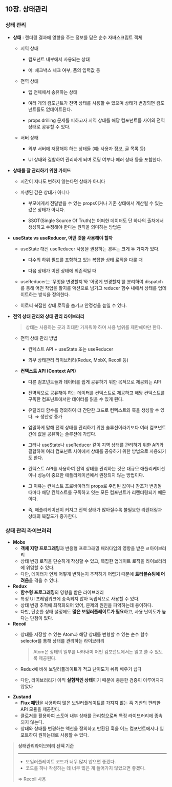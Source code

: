 ## 10장. 상태관리

### 상태 관리

- **상태** : 렌더링 결과에 영향을 주는 정보를 담은 순수 자바스크립트 객체

  - 지역 상태

    - 컴포넌트 내부에서 사용되는 상태

    - 예: 체크박스 체크 여부, 폼의 입력값 등

  - 전역 상태

    - 앱 전체에서 송유하는 상태

    - 여러 개의 컴포넌트가 전역 상태를 사용할 수 있으며 상태가 변경되면 컴포넌트들도 없데이트된다.

    - props drilling 문제를 피하고자 지역 상태를 해당 컴포넌트들 사이의 전역 상태로 공유할 수 있다.

  - 서버 상태

    - 외부 서버에 저장해야 하는 상태들 (예: 사용자 정보, 글 목록 등)

    - UI 상태와 결합하여 관리하게 되며 로딩 여부나 에러 상태 등을 포함한다.

- **상태를 잘 관리하기 위한 가이드**

  - 시간이 지나도 변하지 않는다면 상태가 아니다

  - 파생된 값은 상태가 아니다

    - 부모에게서 전달받을 수 있는 props이거나 기존 상태에서 계산될 수 있는 값은 상태가 아니다.

    - SSOT(Single Source Of Truth)는 어떠한 데이터도 단 하나의 출처에서 생성하고 수정해야 한다는 원칙을 의미하는 방법론

- **useState vs useReducer, 어떤 것을 사용해야 할까**

  - useState 대신 useReducer 사용을 권장하는 경우는 크게 두 가지가 있다.

    - 다수의 하위 필드를 포함하고 있는 복잡한 상태 로직을 다룰 때

    - 다음 상태가 이전 상태에 의존적일 때

  - useReducer는 ‘무엇을 변경할지’와 ‘어떻게 변경할지’를 분리하여 dispatch를 통해 어떤 작업을 할지를 액션으로 넘기고 reducer 함수 내에서 상태를 업데이트하는 방식을 정의한다.

  - 이로써 복잡한 상태 로직을 숨기고 안정성을 높일 수 있다.

- **전역 상태 관리와 상태 관리 라이브러리**

  > 상태는 사용하는 곳과 최대한 가까워야 하며 사용 범위를 제한해야만 한다.

  - 전역 상태 관리 방법

    - 컨텍스트 API + useState 또는 useReducer

    - 외부 상태관리 라이브러리(Redux, MobX, Recoil 등)

  - **컨텍스트 API (Context API)**

    - 다른 컴포넌트들과 데이터를 쉽게 공유하기 위한 목적으로 제공되는 API

    - 전역적으로 공유해야 하는 데이터를 컨텍스트로 제공하고 해당 컨텍스트를 구독한 컴포넌트에서만 데이터를 읽을 수 있게 된다.

    - 유틸리티 함수를 정의하여 더 간단한 코드로 컨텍스트와 훅을 생성할 수 있다. ⇒ 생산성 증가

    - 엄밀하게 말해 전역 상태를 관리하기 위한 솔루션이라기보다 여러 컴포넌트 간에 값을 공유하는 솔루션에 가깝다.

    - 그러나 useState나 useReducer 같이 지역 상태를 관리하기 위한 API와 결합하여 여러 컴포넌트 사이에서 상태를 공유하기 위한 방법으로 사용되기도 한다.

    - 컨텍스트 API를 사용하여 전역 상태를 관리하는 것은 대규모 애플리케이션이나 성능이 중요한 애플리케이션에서 권장되지 않는 방법이다.

    - 그 이유는 컨텍스트 프로바이더의 props로 주입된 값이나 참조가 변경될 때마다 해당 컨텍스트를 구독하고 잇는 모든 컴포넌트가 리렌더링되기 때문이다.

    - 즉, 애플리케이션이 커지고 전역 상태가 많아질수록 불필요한 리렌더링과 상태의 복잡도가 증가한다.

### 상태 관리 라이브러리

- **Mobx**
    - **객체 지향 프로그래밍**과 반응형 프로그래밍 패러다임의 영향을 받은 ㄹ아이브러리
    - 상태 변경 로직을 단순하게 작성할 수 있고, 복잡한 업데이트 로직을 라이브러리에 위임할 수 있다.
    - 다만, 데이터가 언제 어떻게 변하는지 추적하기 어렵기 때문에 **트러블슈팅에 어려움**을 겪을 수 있다.
- **Redux**
    - **함수형 프로그래밍**의 영향을 받은 라이브러리
    - 특정 UI 프레임워크에 종속되지 않아 독립적으로 사용할 수 있다.
    - 상태 변경 추적에 최적화되어 있어, 문제의 원인을 파악하는데 용이하다.
    - 다만, 단순한 상태 설정에도 **많은 보일러플레이트가 필요**하고, 사용 난이도가 높다는 단점이 있다.
- **Recoil**
    - 상태를 저장할 수 있는 Atom과 해당 상태를 변형할 수 있는 순수 함수 selector를 통해 상태를 관리하는 라이브러리
        
        > Atom은 상태의 일부를 나타내며 어떤 컴포넌트에서든 읽고 쓸 수 있도록 제공된다.
        > 
    - Redux에 비해 보일러플레이트가 적고 난이도가 쉬워 배우기 쉽다
    - 다만, 라이브러리가 아직 **실험적인 상태**이기 때문에 충분한 검증이 이루어지지 않았다
- **Zustand**
    - **Flux 패턴**을 사용하여 많은 보일러플레이트를 가지지 않는 훅 기반의 편리한 API 모듈을 제공한다.
    - 클로저를 활용하여 스토어 내부 상태를 관리함으로써 특정 라이브러리에 종속되지 않는다.
    - 상태와 상태를 변경하는 액션을 정의하고 반환된 훅을 어느 컴포넌트에서나 임포트하여 원하는대로 사용할 수 있다.

> **상태관리라이브러리 선택 기준**
> 
> 
> ---
> 
> - 보일러플레이트 코드가 너무 많지 않으면 좋겠다.
> - 코드를 하나 작성하는 데 너무 많은 게 들어가지 않았으면 좋겠다.
> 
> ⇒ Recoil 사용
>